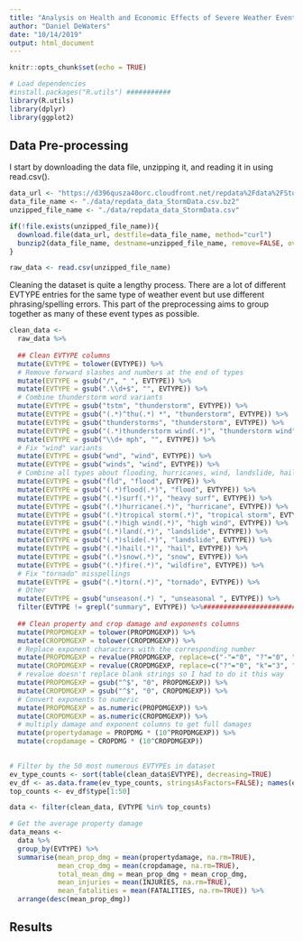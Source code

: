 ```yaml
---
title: "Analysis on Health and Economic Effects of Severe Weather Events"
author: "Daniel DeWaters"
date: "10/14/2019"
output: html_document
---
```


```r
knitr::opts_chunk$set(echo = TRUE)

# Load dependencies
#install.packages("R.utils") ###########
library(R.utils)
library(dplyr)
library(ggplot2)
```


## Data Pre-processing

I start by downloading the data file, unzipping it, and reading it in using read.csv().

```r
data_url <- "https://d396qusza40orc.cloudfront.net/repdata%2Fdata%2FStormData.csv.bz2"
data_file_name <- "./data/repdata_data_StormData.csv.bz2"
unzipped_file_name <- "./data/repdata_data_StormData.csv"

if(!file.exists(unzipped_file_name)){
  download.file(data_url, destfile=data_file_name, method="curl")
  bunzip2(data_file_name, destname=unzipped_file_name, remove=FALSE, overwrite=TRUE)
}

raw_data <- read.csv(unzipped_file_name)
```

Cleaning the dataset is quite a lengthy process. There are a lot of different EVTYPE entries for the same type of weather event but use different phrasing/spelling errors. This part of the preprocessing aims to group together as many of these event types as possible. 
```r
clean_data <- 
  raw_data %>%
  
  ## Clean EVTYPE columns
  mutate(EVTYPE = tolower(EVTYPE)) %>%
  # Remove forward slashes and numbers at the end of types
  mutate(EVTYPE = gsub("/", " ", EVTYPE)) %>%
  mutate(EVTYPE = gsub(".\\d+$", "", EVTYPE)) %>%
  # Combine thunderstorm word variants
  mutate(EVTYPE = gsub("tstm", "thunderstorm", EVTYPE)) %>%
  mutate(EVTYPE = gsub("(.*)^thu(.*) *", "thunderstorm", EVTYPE)) %>%
  mutate(EVTYPE = gsub("thunderstorms", "thunderstorm", EVTYPE)) %>%
  mutate(EVTYPE = gsub("(.*)thunderstorm wind(.*)", "thunderstorm wind", EVTYPE)) %>%
  mutate(EVTYPE = gsub("\\d+ mph", "", EVTYPE)) %>%
  # Fix "wind" variants
  mutate(EVTYPE = gsub("wnd", "wind", EVTYPE)) %>%
  mutate(EVTYPE = gsub("winds", "wind", EVTYPE)) %>%
  # Combine all types about flooding, hurricanes, wind, landslide, hail, snow, and fire
  mutate(EVTYPE = gsub("fld", "flood", EVTYPE)) %>%
  mutate(EVTYPE = gsub("(.*)flood(.*)", "flood", EVTYPE)) %>%
  mutate(EVTYPE = gsub("(.*)surf(.*)", "heavy surf", EVTYPE)) %>%
  mutate(EVTYPE = gsub("(.*)hurricane(.*)", "hurricane", EVTYPE)) %>%
  mutate(EVTYPE = gsub("(.*)tropical storm(.*)", "tropical storm", EVTYPE)) %>%
  mutate(EVTYPE = gsub("(.*)high wind(.*)", "high wind", EVTYPE)) %>%
  mutate(EVTYPE = gsub("(.*)land(.*)", "landslide", EVTYPE)) %>%
  mutate(EVTYPE = gsub("(.*)slide(.*)", "landslide", EVTYPE)) %>%
  mutate(EVTYPE = gsub("(.*)hail(.*)", "hail", EVTYPE)) %>%
  mutate(EVTYPE = gsub("(.*)snow(.*)", "snow", EVTYPE)) %>%
  mutate(EVTYPE = gsub("(.*)fire(.*)", "wildfire", EVTYPE)) %>%
  # Fix "tornado" misspellings
  mutate(EVTYPE = gsub("(.*)torn(.*)", "tornado", EVTYPE)) %>%
  # Other
  mutate(EVTYPE = gsub("unseason(.*) ", "unseasonal ", EVTYPE)) %>%
  filter(EVTYPE != grepl("summary", EVTYPE)) %>%########################### <<- Fix this
  
  ## Clean property and crop damage and exponents columns
  mutate(PROPDMGEXP = tolower(PROPDMGEXP)) %>%
  mutate(CROPDMGEXP = tolower(CROPDMGEXP)) %>%
  # Replace exponent characters with the corresponding number
  mutate(PROPDMGEXP = revalue(PROPDMGEXP, replace=c("-"="0", "?"="0", "+"="1", "h"="2", "k"="3", "m"="6", "b"="9"))) %>%
  mutate(CROPDMGEXP = revalue(CROPDMGEXP, replace=c("?"="0", "k"="3", "m"="6", "b"="9"))) %>%
  # revalue doesn't replace blank strings so I had to do it this way
  mutate(PROPDMGEXP = gsub("^$", "0", PROPDMGEXP)) %>%
  mutate(CROPDMGEXP = gsub("^$", "0", CROPDMGEXP)) %>%
  # Convert exponents to numeric
  mutate(PROPDMGEXP = as.numeric(PROPDMGEXP)) %>%
  mutate(CROPDMGEXP = as.numeric(CROPDMGEXP)) %>%
  # multiply damage and exponent columns to get full damages
  mutate(propertydamage = PROPDMG * (10^PROPDMGEXP)) %>%
  mutate(cropdamage = CROPDMG * (10^CROPDMGEXP))
  

# Filter by the 50 most numerous EVTYPEs in dataset
ev_type_counts <- sort(table(clean_data$EVTYPE), decreasing=TRUE)
ev_df <- as.data.frame(ev_type_counts, stringsAsFactors=FALSE); names(ev_df) <- c("type", "freq")
top_counts <- ev_df$type[1:50]

data <- filter(clean_data, EVTYPE %in% top_counts)
```

```r

# Get the average property damage 
data_means <-
  data %>%
  group_by(EVTYPE) %>%
  summarise(mean_prop_dmg = mean(propertydamage, na.rm=TRUE), 
            mean_crop_dmg = mean(cropdamage, na.rm=TRUE),
            total_mean_dmg = mean_prop_dmg + mean_crop_dmg,
            mean_injuries = mean(INJURIES, na.rm=TRUE),
            mean_fatalities = mean(FATALITIES, na.rm=TRUE)) %>%
  arrange(desc(mean_prop_dmg))


```

## Results
